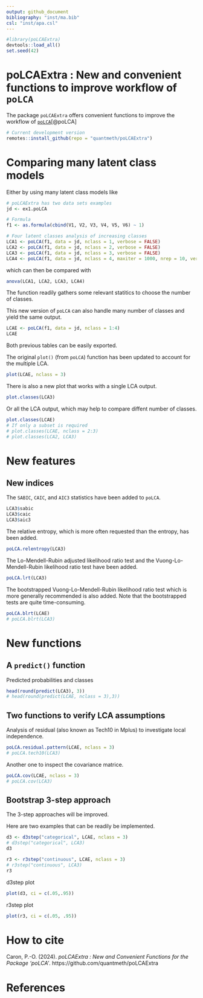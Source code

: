 ```yaml
---
output: github_document
bibliography: "inst/ma.bib"
csl: "inst/apa.csl"
---
```


```r
#library(poLCAExtra)
devtools::load_all()
set.seed(42)
```

# poLCAExtra : New and convenient functions to improve workflow of `poLCA`

The package `poLCAExtra` offers convenient functions to improve the workflow of [`poLCA`](https://github.com/dlinzer/poLCA)[@poLCA]

```r
# Current development version
remotes::install_github(repo = "quantmeth/poLCAExtra")
```

# Comparing many latent class models

Either by using many latent class models like

```r
# poLCAExtra has two data sets examples
jd <- ex1.poLCA

# Formula
f1 <- as.formula(cbind(V1, V2, V3, V4, V5, V6) ~ 1)

# Four latent classes analysis of increasing classes
LCA1 <- poLCA(f1, data = jd, nclass = 1, verbose = FALSE) 
LCA2 <- poLCA(f1, data = jd, nclass = 2, verbose = FALSE)
LCA3 <- poLCA(f1, data = jd, nclass = 3, verbose = FALSE)
LCA4 <- poLCA(f1, data = jd, nclass = 4, maxiter = 1000, nrep = 10, verbose = FALSE)
```

which can then be compared with

```r
anova(LCA1, LCA2, LCA3, LCA4)
```

The function readily gathers some relevant statitics to choose the number of classes.

This new version of `poLCA` can also handle many number of classes and yield the same output.

```r
LCAE <- poLCA(f1, data = jd, nclass = 1:4)
LCAE
```

Both previous tables can be easily exported.

The original `plot()` (from `poLCA`) function has been updated to account for the multiple LCA.

```r
plot(LCAE, nclass = 3)
```

There is also a new plot that works with a single LCA output.

```r
plot.classes(LCA3)
```

Or all the LCA output, which may help to compare diffent number of classes.

```r
plot.classes(LCAE)
# If only a subset is required
# plot.classes(LCAE, nclass = 2:3)
# plot.classes(LCA2, LCA3)
```

# New features

## New indices

The `SABIC`, `CAIC`, and `AIC3` statistics have been added to `poLCA`.

```r
LCA3$sabic
LCA3$caic
LCA3$aic3
```

The relative entropy, which is more often requested than the entropy, has been added.

```r
poLCA.relentropy(LCA3)
```
The Lo-Mendell-Rubin adjusted likelihood ratio test and the Vuong-Lo-Mendell-Rubin likelihood ratio test have been added.

```r
poLCA.lrt(LCA3)
```

The bootstrapped Vuong-Lo-Mendell-Rubin likelihood ratio test which is more generally recommended is also added. Note that the bootstrapped tests are quite time-consuming.

```r
poLCA.blrt(LCAE)
# poLCA.blrt(LCA3)
```

# New functions

## A `predict()` function

Predicted probabilities and classes

```r
head(round(predict(LCA3), 3))
# head(round(predict(LCAE, nclass = 3),3))
```

## Two functions to verify LCA assumptions

Analysis of residual (also known as Tech10 in Mplus) to investigate local independence.

```r
poLCA.residual.pattern(LCAE, nclass = 3)
# poLCA.tech10(LCA3)
```

Another one to inspect the covariance matrice.

```r
poLCA.cov(LCAE, nclass = 3)
# poLCA.cov(LCA3)
```

<!-- ## A summary -->


## Bootstrap 3-step approach

The 3-step approaches will be improved.

Here are two examples that can be readily be implemented.

```r
d3 <- d3step("categorical", LCAE, nclass = 3)
# d3step("categorical", LCA3)
d3

r3 <- r3step("continuous", LCAE, nclass = 3)
# r3step("continuous", LCA3)
r3
```

d3step plot

```r
plot(d3, ci = c(.05,.95))
```
r3step plot

```r
plot(r3, ci = c(.05, .95))
```

# How to cite

Caron, P.-O. (2024). *poLCAExtra : New and Convenient Functions for the Package 'poLCA'*. https://github.com/quantmeth/poLCAExtra

# References
